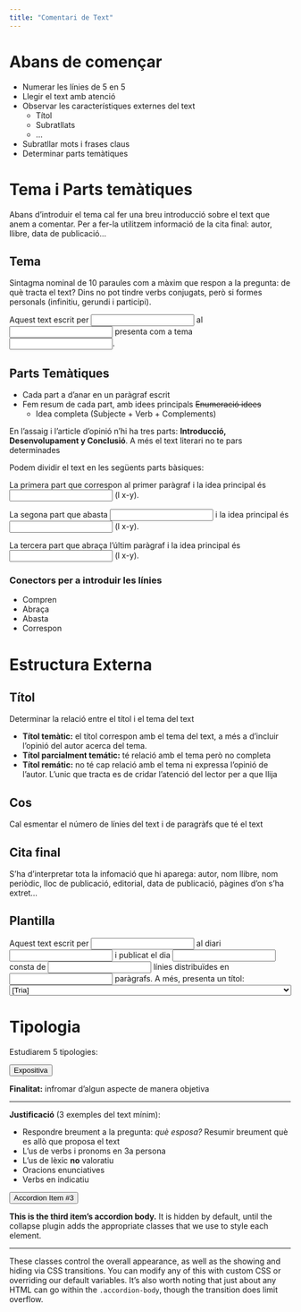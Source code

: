 ```yaml
---
title: "Comentari de Text"
---
```


# Abans de començar
- Numerar les línies de 5 en 5
- Llegir el text amb atenció
- Observar les característiques externes del text
    - Títol
    - Subratllats
    - ...
- Subratllar mots i frases claus
- Determinar parts temàtiques

# Tema i Parts temàtiques

Abans d'introduir el tema cal fer una breu introducció sobre el text que anem a comentar. Per a fer-la utilitzem informació de la cita final: autor, llibre, data de publicació...

## Tema

Sintagma nominal de 10 paraules com a màxim que respon a la pregunta: de què tracta el text? Dins no pot tindre verbs conjugats, però si formes personals (infinitiu, gerundi i participi).

<div class="pl">
Aquest text escrit per <input> al <input> presenta com a tema <input>.
</div>

## Parts Temàtiques

- Cada part a d'anar en un paràgraf escrit
- Fem resum de cada part, amb idees principals ~~Enumeració idees~~
    - Idea completa (Subjecte + Verb + Complements)

En l'assaig i l'article d'opinió n'hi ha tres parts: **Introducció, Desenvolupament y Conclusió**. A més el text literari no te pars determinades

<div class="pl">
Podem dividir el text en les següents parts bàsiques:

La primera part que correspon al primer paràgraf i la idea principal és <input> (l x-y).

La segona part que abasta <input> i la idea principal és <input> (l x-y).

La tercera part que abraça l’últim paràgraf i la idea principal és <input> (l x-y).
</div>

### Conectors per a introduir les línies
- Compren
- Abraça
- Abasta
- Correspon

# Estructura Externa

## Títol

Determinar la relació entre el títol i el tema del text

- **Títol temàtic:** el títol correspon amb el tema del text, a més a d'incluir l'opinió del autor acerca del tema.
- **Títol parcialment temátic:** té relació amb el tema però no completa
- **Títol remátic:** no té cap relació amb el tema ni expressa l'opinió de l'autor. L'unic que tracta es de cridar l'atenció del lector per a que llija

## Cos
Cal esmentar el número de línies del text i de paragràfs que té el text

## Cita final
S'ha d'interpretar tota la infomació que hi aparega: autor, nom llibre,
nom periòdic, lloc de publicació, editorial, data de publicació, pàgines d’on s’ha extret...

## Plantilla

<div class="pl">

Aquest text escrit per <input> al diari <input> i publicat el dia  <input> consta de <input> línies distribuïdes en <input> paràgrafs. A més, presenta un títol:<select>
<option>[Tria]</option>
<option>
TEMÀTIC car guarda una relació directa amb el tema del text.</option>
<option>REMÀTIC car no guarda relació amb el tema del text.</option>
<option> PARCIALMENT TEMÀTIC car guarda relació amb el tema del text però no és una </option>relació completa. </select>
</div>

# Tipologia

Estudiarem 5 tipologies:



<div class="accordion" id="accordionExample">
<div class="accordion-item">
<p class="accordion-header" id="headingTwo">
<button class="accordion-button collapsed" type="button" data-bs-toggle="collapse" data-bs-target="#collapseTwo" aria-expanded="false" aria-controls="collapseTwo">
Expositiva
</button>
</p>
<div id="collapseTwo" class="accordion-collapse collapse" aria-labelledby="headingTwo" data-bs-parent="#accordionExample">
<div class="accordion-body">

**Finalitat:** infromar d'algun aspecte de manera objetiva

<hr>

**Justificació** (3 exemples del text mínim):

- Respondre breument a la pregunta: *què esposa?* Resumir breument què es allò que proposa el text
- L'us de verbs i pronoms en 3a persona
- L'us de lèxic **no** valoratiu
- Oracions enunciatives
- Verbs en indicatiu

</div>
</div>
</div>
<div class="accordion-item">
<p class="accordion-header" id="headingThree">
<button class="accordion-button collapsed" type="button" data-bs-toggle="collapse" data-bs-target="#collapseThree" aria-expanded="false" aria-controls="collapseThree">
Accordion Item #3
</button>
</p>
<div id="collapseThree" class="accordion-collapse collapse" aria-labelledby="headingThree" data-bs-parent="#accordionExample">
<div class="accordion-body">
<strong>This is the third item's accordion body.</strong> It is hidden by default, until the collapse plugin adds the appropriate classes that we use to style each element.<hr> These classes control the overall appearance, as well as the showing and hiding via CSS transitions. You can modify any of this with custom CSS or overriding our default variables. It's also worth noting that just about any HTML can go within the <code>.accordion-body</code>, though the transition does limit overflow.
</div>
</div>
</div>
</div>

